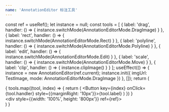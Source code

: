 ```yaml
---
name: 'AnnotationEditor 标注工具'
---
```



  const ref = useRef();
  let instance = null;
  const tools = [
    { label: 'drag', handler: () => { instance.switchMode(AnnotationEditorMode.DragImage) } },
    { label: 'rect', handler: () => { instance.switchMode(AnnotationEditorMode.Rect) } },
    { label: 'polyline', handler: () => { instance.switchMode(AnnotationEditorMode.Polyline) } },
    { label: 'edit', handler: () => { instance.switchMode(AnnotationEditorMode.Edit) } },
    { label: 'scale', handler: () => { instance.switchMode(AnnotationEditorMode.Move) } },
    { label: 'clip', handler: () => { instance.clipImage() } }
  ];
  useEffect(() => {
    instance = new AnnotationEditor(ref.current);
    instance.init({
      imgUrl: TestImage,
      mode: AnnotationEditorMode.DragImage
    })
  }, []);
  return (
    <div>
      <div>
        {
          tools.map((tool, index) => {
            return (
              <Button key={index} onClick={tool.handler} style={{marginRight: '10px'}}>{tool.label}</Button>
            )
          })
        }
      </div>
      <div style={{width: '100%', height: '800px'}} ref={ref}></div>
    </div>
  )
}
